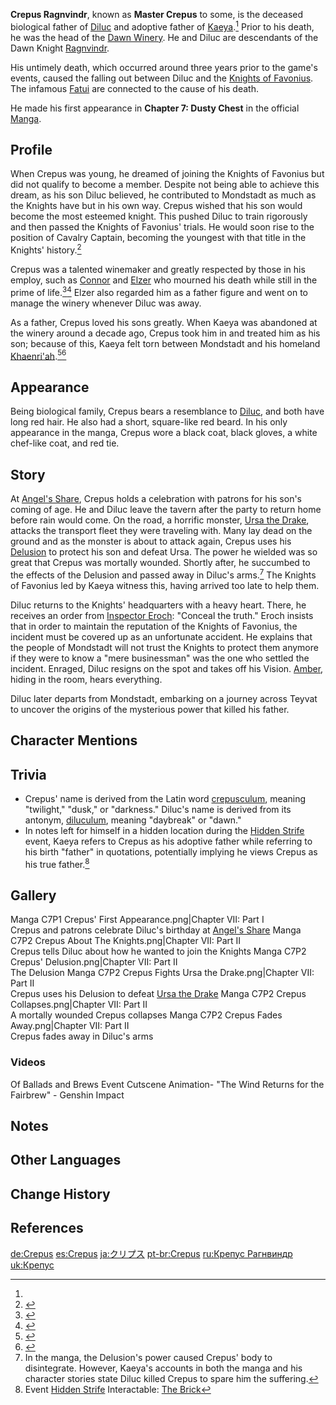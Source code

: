 {{Character Infobox
|image            = NPC Crepus.png
|type             = Mentioned
|deceased         = Past
|realname         = Crepus Ragnvindr
|affiliation      = Dawn Winery
|occupation       = Winery Owner
|region           = Mondstadt
|location         = None
|ancestry         = Ragnvindr Clan
|child            = Diluc
|child2           = Kaeya
|childNote2       = adoptive son<ref group="Note" name="Kaeya and Crepus">[[Kaeya/Lore#Character Stories|Kaeya's Character Stories]] in Chinese refer to Kaeya as both {{zh|义子|tl=foster son}} and {{zh|养子|tl=adopted son}} in relation to Crepus, who is also referred to as {{zh|养父|tl=adoptive father}} in relation to Kaeya ({{zh|收留抚养他的养父|tl=his adoptive father who took him in and fostered him}}).</ref>
|title            = Master Crepus
}}
'''Crepus Ragnvindr''', known as '''Master Crepus''' to some, is the deceased biological father of [[Diluc]] and adoptive father of [[Kaeya]].<ref name="Kaeya and Crepus" group="Note" /> Prior to his death, he was the head of the [[Dawn Winery]]. He and Diluc are descendants of the Dawn Knight [[Ragnvindr]].

His untimely death, which occurred around three years prior to the game's events, caused the falling out between Diluc and the [[Knights of Favonius]]. The infamous [[Fatui]] are connected to the cause of his death.

He made his first appearance in '''Chapter 7: Dusty Chest''' in the official [[Manga]].

==Profile==
{{Quote|I wanted to become a Knight too, when I was your age. However, I wasn't fit for the job. The gods also had other plans for me...|Crepus to Diluc}}

When Crepus was young, he dreamed of joining the Knights of Favonius but did not qualify to become a member. Despite not being able to achieve this dream, as his son Diluc believed, he contributed to Mondstadt as much as the Knights have but in his own way. Crepus wished that his son would become the most esteemed knight. This pushed Diluc to train rigorously and then passed the Knights of Favonius' trials. He would soon rise to the position of Cavalry Captain, becoming the youngest with that title in the Knights' history.<ref>{{Ref/CS|Diluc|2}}</ref>

Crepus was a talented winemaker and greatly respected by those in his employ, such as [[Connor]] and [[Elzer]] who mourned his death while still in the prime of life.<ref>{{Ref/NPC|Connor}}</ref><ref>{{Ref/NPC|Elzer}}</ref> Elzer also regarded him as a father figure and went on to manage the winery whenever Diluc was away.

As a father, Crepus loved his sons greatly. When Kaeya was abandoned at the winery around a decade ago, Crepus took him in and treated him as his son; because of this, Kaeya felt torn between Mondstadt and his homeland [[Khaenri'ah]].<ref>{{Ref/CS|Kaeya|4}}</ref><ref>{{Ref/CS|Kaeya|Vision}}</ref>

==Appearance==
Being biological family, Crepus bears a resemblance to [[Diluc]], and both have long red hair. He also had a short, square-like red beard. In his only appearance in the manga, Crepus wore a black coat, black gloves, a white chef-like coat, and red tie.

==Story==
At [[Angel's Share]], Crepus holds a celebration with patrons for his son's coming of age. He and Diluc leave the tavern after the party to return home before rain would come. On the road, a horrific monster, [[Ursa the Drake]], attacks the transport fleet they were traveling with. Many lay dead on the ground and as the monster is about to attack again, Crepus uses his [[Delusion]] to protect his son and defeat Ursa. The power he wielded was so great that Crepus was mortally wounded. Shortly after, he succumbed to the effects of the Delusion and passed away in Diluc's arms.<ref group="Note">In the manga, the Delusion's power caused Crepus' body to disintegrate. However, Kaeya's accounts in both the manga and his character stories state Diluc killed Crepus to spare him the suffering.</ref> The Knights of Favonius led by Kaeya witness this, having arrived too late to help them.

Diluc returns to the Knights' headquarters with a heavy heart. There, he receives an order from [[Eroch|Inspector Eroch]]: "Conceal the truth." Eroch insists that in order to maintain the reputation of the Knights of Favonius, the incident must be covered up as an unfortunate accident. He explains that the people of Mondstadt will not trust the Knights to protect them anymore if they were to know a "mere businessman" was the one who settled the incident. Enraged, Diluc resigns on the spot and takes off his Vision. [[Amber]], hiding in the room, hears everything.

Diluc later departs from Mondstadt, embarking on a journey across Teyvat to uncover the origins of the mysterious power that killed his father.

==Character Mentions==
{{Character Mentions}}

==Trivia==
* Crepus' name is derived from the Latin word [[wiktionary:crepusculum|crepusculum]], meaning "twilight," "dusk," or "darkness." Diluc's name is derived from its antonym, [[wiktionary:diluculum|diluculum]], meaning "daybreak" or "dawn."
* In notes left for himself in a hidden location during the [[Hidden Strife]] event, Kaeya refers to Crepus as his adoptive father while referring to his birth "father" in quotations, potentially implying he views Crepus as his true father.<ref>Event [[Hidden Strife]] Interactable: [[Hidden Strife/Story#The%20Brick|The Brick]]</ref>

==Gallery==
<gallery>
Manga C7P1 Crepus' First Appearance.png|Chapter VII: Part I<br />Crepus and patrons celebrate Diluc's birthday at [[Angel's Share]]
Manga C7P2 Crepus About The Knights.png|Chapter VII: Part II<br />Crepus tells Diluc about how he wanted to join the Knights
Manga C7P2 Crepus' Delusion.png|Chapter VII: Part II<br />The Delusion
Manga C7P2 Crepus Fights Ursa the Drake.png|Chapter VII: Part II<br />Crepus uses his Delusion to defeat [[Ursa the Drake]]
Manga C7P2 Crepus Collapses.png|Chapter VII: Part II<br />A mortally wounded Crepus collapses
Manga C7P2 Crepus Fades Away.png|Chapter VII: Part II<br />Crepus fades away in Diluc's arms
</gallery>

===Videos===
<gallery hideaddbutton="true" captionalign="center">
Of Ballads and Brews Event Cutscene Animation- "The Wind Returns for the Fairbrew" - Genshin Impact
</gallery>

==Notes==
{{Reflist|note=1}}

==Other Languages==
{{Other Languages|default_hidden = 1
|en      = Crepus
|zhs     = 克利普斯
|zhs_rm  = Kèlìpǔsī
|zht     = 克利普斯
|zht_rm  = Kèlìpǔsī
|ja      = クリプス
|ja_rm   = Kuripusu
|ko      = 클립스 <!--also 크리프스 in the manga-->
|ko_rm   = Keullipseu
|es      = Crepus
|fr      = Crepus
|ru      = Крепус
|th      = Crepus <!--also เครปส in the manga-->
|vi      = Crepus
|de      = Crepus
|id      = Crepus
|pt      = Crepus
|tr      = 
|it      = 
}}

==Change History==
{{Change History|introduced=1.0}}

==References==
{{Reflist}}

[[de:Crepus]]
[[es:Crepus]]
[[ja:クリプス]]
[[pt-br:Crepus]]
[[ru:Крепус Рагнвиндр]]
[[uk:Крепус]]